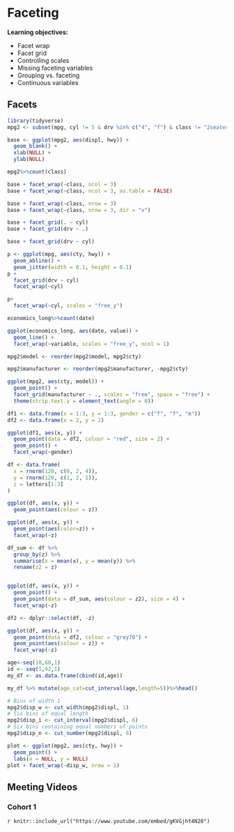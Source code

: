 # Faceting

**Learning objectives:**

- Facet wrap
- Facet grid
- Controlling scales
- Missing faceting variables
- Grouping vs. faceting
- Continuous variables


## Facets
```r
library(tidyverse)
mpg2 <- subset(mpg, cyl != 5 & drv %in% c("4", "f") & class != "2seater")
```

```r
base <- ggplot(mpg2, aes(displ, hwy)) + 
  geom_blank() + 
  xlab(NULL) + 
  ylab(NULL)

mpg2%>%count(class)

base + facet_wrap(~class, ncol = 3)
base + facet_wrap(~class, ncol = 3, as.table = FALSE)
```


```r
base + facet_wrap(~class, nrow = 3)
base + facet_wrap(~class, nrow = 3, dir = "v")
```



```r
base + facet_grid(. ~ cyl)
base + facet_grid(drv ~ .)
```
```r
base + facet_grid(drv ~ cyl)
```


```r
p <- ggplot(mpg, aes(cty, hwy)) + 
  geom_abline() +
  geom_jitter(width = 0.1, height = 0.1) 
p + 
  facet_grid(drv ~ cyl)
  facet_wrap(~cyl)

```



```r
p+ 
  facet_wrap(~cyl, scales = "free_y")
```


```r
economics_long%>%count(date)
```


```r
ggplot(economics_long, aes(date, value)) + 
  geom_line() + 
  facet_wrap(~variable, scales = "free_y", ncol = 1)
```


```r
mpg2$model <- reorder(mpg2$model, mpg2$cty)

mpg2$manufacturer <- reorder(mpg2$manufacturer, -mpg2$cty)

ggplot(mpg2, aes(cty, model)) + 
  geom_point() + 
  facet_grid(manufacturer ~ ., scales = "free", space = "free") +
  theme(strip.text.y = element_text(angle = 0))
```


```r
df1 <- data.frame(x = 1:3, y = 1:3, gender = c("f", "f", "m"))
df2 <- data.frame(x = 2, y = 2)
```
```r
ggplot(df1, aes(x, y)) + 
  geom_point(data = df2, colour = "red", size = 2) + 
  geom_point() + 
  facet_wrap(~gender)
```

```r
df <- data.frame(
  x = rnorm(120, c(0, 2, 4)),
  y = rnorm(120, c(1, 2, 1)),
  z = letters[1:3]
)

ggplot(df, aes(x, y)) + 
  geom_point(aes(colour = z))
```

```r
ggplot(df, aes(x, y)) + 
  geom_point(aes(color=z)) + 
  facet_wrap(~z)
```

```r
df_sum <- df %>% 
  group_by(z) %>% 
  summarise(x = mean(x), y = mean(y)) %>%
  rename(z2 = z)


ggplot(df, aes(x, y)) + 
  geom_point() + 
  geom_point(data = df_sum, aes(colour = z2), size = 4) + 
  facet_wrap(~z)
```

```r
df2 <- dplyr::select(df, -z)

ggplot(df, aes(x, y)) + 
  geom_point(data = df2, colour = "grey70") +
  geom_point(aes(colour = z)) + 
  facet_wrap(~z)
```


```r
age<-seq(18,60,1)
id <- seq(1,42,1)
my_df <- as.data.frame(cbind(id,age))

my_df %>% mutate(age_cat=cut_interval(age,length=5))%>%head()
```





```r
# Bins of width 1
mpg2$disp_w <- cut_width(mpg2$displ, 1)
# Six bins of equal length
mpg2$disp_i <- cut_interval(mpg2$displ, 6)
# Six bins containing equal numbers of points
mpg2$disp_n <- cut_number(mpg2$displ, 6)

plot <- ggplot(mpg2, aes(cty, hwy)) +
  geom_point() +
  labs(x = NULL, y = NULL)
plot + facet_wrap(~disp_w, nrow = 1)
```






## Meeting Videos

### Cohort 1

`r knitr::include_url("https://www.youtube.com/embed/gKVGjht4N20")`
